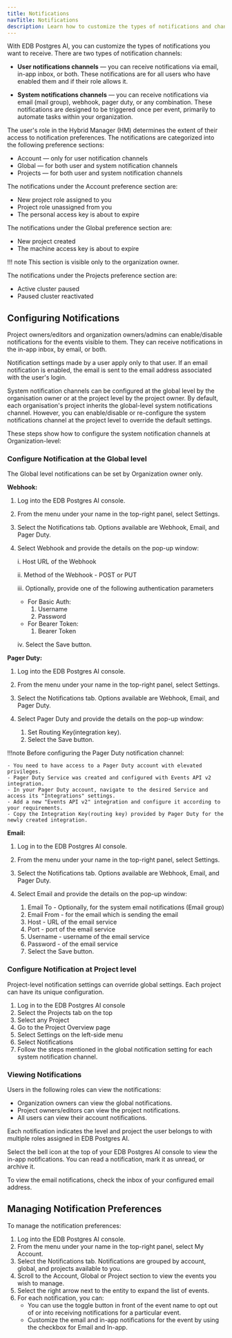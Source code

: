 ```yaml
---
title: Notifications
navTitle: Notifications
description: Learn how to customize the types of notifications and channels, such as email , webhook, pager duty, with PG AI Hybrid Manager.
---
```


With EDB Postgres AI, you can customize the types of notifications you want to receive. There are two types of notification channels:

- **User notifications channels** &mdash; you can receive notifications via email, in-app inbox, or both. These notifications are for all users who have enabled them and if their role allows it.

- **System notifications channels**  &mdash; you can receive notifications via email (mail group), webhook, pager duty, or any combination. These notifications are designed to be triggered once per event, primarily to automate tasks within your organization.

The user's role in the Hybrid Manager (HM) determines the extent of their access to notification preferences. The notifications are categorized into the following preference sections:

- Account &mdash; only for user notification channels
- Global &mdash; for both user and system notification channels
- Projects &mdash; for both user and system notification channels

The notifications under the Account preference section are:

- New project role assigned to you
- Project role unassigned from you
- The personal access key is about to expire

The notifications under the Global preference section are:

- New project created
- The machine access key is about to expire

!!! note
    This section is visible only to the organization owner.


The notifications under the Projects preference section are:

- Active cluster paused
- Paused cluster reactivated

## Configuring Notifications

Project owners/editors and organization owners/admins can enable/disable notifications for the events visible to them. They can receive notifications in the in-app inbox, by email, or both.

Notification settings made by a user apply only to that user. If an email notification is enabled, the email is sent to the email address associated with the user's login.

System notification channels can be configured at the global level by the organisation owner or at the project level by the project owner. By default, each organisation's project inherits the global-level system notifications channel. However, you can enable/disable or re-configure the system notifications channel at the project level to override the default settings.

These steps show how to configure the system notification channels at Organization-level:

### Configure Notification at the Global level

The Global level notifications can be set by Organization owner only.

**Webhook:**

1. Log into the EDB Postgres AI console.
1. From the menu under your name in the top-right panel, select Settings.
1. Select the Notifications tab. Options available are Webhook, Email, and Pager Duty.
1. Select Webhook and provide the details on the pop-up window:

    i.   Host URL of the Webhook

    ii.  Method of the Webhook - POST or PUT

    iii. Optionally, provide one of the following  authentication parameters

    - For Basic Auth:
         1. Username
         1. Password
    - For Bearer Token:
         1. Bearer Token

    iv. Select the Save button.

**Pager Duty:**

1. Log into the EDB Postgres AI console.
1. From the menu under your name in the top-right panel, select Settings.
1. Select the Notifications tab. Options available are Webhook, Email, and Pager Duty.
1. Select Pager Duty and provide the details on the pop-up window:

      1. Set Routing Key(integration key).
      1. Select the Save button.
                
!!!note
    Before configuring the Pager Duty notification channel:

    - You need to have access to a Pager Duty account with elevated privileges.
    - Pager Duty Service was created and configured with Events API v2 integration.
    - In your Pager Duty account, navigate to the desired Service and access its "Integrations" settings.
    - Add a new "Events API v2" integration and configure it according to your requirements.
    - Copy the Integration Key(routing key) provided by Pager Duty for the newly created integration.


**Email:**

1. Log in to the EDB Postgres AI console.
1. From the menu under your name in the top-right panel, select Settings.
1. Select the Notifications tab. Options available are Webhook, Email, and Pager Duty.
1. Select Email and provide the details on the pop-up window:

      1. Email To - Optionally, for the system email notifications (Email group)
      1. Email From - for the email which is sending the email
      1. Host - URL of the email service
      1. Port - port of the email service
      1. Username - username of the email service
      1. Password - of the email service
      1. Select the Save button.

### Configure Notification at Project level

Project-level notification settings can override global settings. Each project can have its unique configuration.

1. Log in to the EDB Postgres AI console
1. Select the Projects tab on the top
1. Select any Project
1. Go to the Project Overview page
1. Select Settings on the left-side menu
1. Select Notifications
1. Follow the steps mentioned in the global notification setting for each system notification channel.

### Viewing Notifications

Users in the following roles can view the notifications:

- Organization owners can view the global notifications.
- Project owners/editors can view the project notifications.
- All users can view their account notifications.

Each notification indicates the level and project the user belongs to with multiple roles assigned in EDB Postgres AI.

Select the bell icon at the top of your EDB Postgres AI console to view the in-app notifications. You can read a notification, mark it as unread, or archive it.

To view the email notifications, check the inbox of your configured email address.

## Managing Notification Preferences

To manage the notification preferences:

1. Log into the EDB Postgres AI console.
1. From the menu under your name in the top-right panel, select My Account.
1. Select the Notifications tab. Notifications are grouped by account, global, and projects available to you.
1. Scroll to the Account, Global or Project section to view the events you wish to manage.
1. Select the right arrow next to the entity to expand the list of events.
1. For each notification, you can:
   - You can use the toggle button in front of the event name to opt out of or into receiving notifications for a particular event.
   - Customize the email and in-app notifications for the event by using the checkbox for Email and In-app.